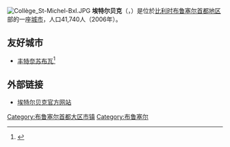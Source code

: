 [[File:Collège_St-Michel-Bxl.JPG|thumb]]
'''埃特尔贝克'''（{{lang-fr|Etterbeek}}，{{lang-nl|Etterbeek}}）是位於[[比利时|比利时]][[布鲁塞尔首都地区|布鲁塞尔首都地区]]部的一座[[城市|城市]]，人口41,740人（2006年）。

==友好城市==
* {{FRA}} [[丰特奈苏布瓦|丰特奈苏布瓦]]<ref>{{Cite web|url=http://www.comite-jumelage-fontenay-sous-bois.fr/pages/villes.html|title=Villes|accessdate=2021-04-19|editor=comite-jumelage-fontenay-sous-bois.fr|language=fr|website=comite-jumelage-fontenay-sous-bois.fr|archive-date=2018-08-31|archive-url=https://web.archive.org/web/20180831230423/http://comite-jumelage-fontenay-sous-bois.fr/pages/villes.html|dead-url=no}}</ref>

== 外部链接 ==
* [http://www.etterbeek.be/ 埃特尔贝克官方网站] {{Wayback|url=http://www.etterbeek.be/ |date=20201218071912 }}

{{commonscat}}
{{coord|display=title}}
{{布鲁塞尔首都地区市区}}
{{normdaten}}
{{DEFAULTSORT:Etterbeek}}
[[Category:布鲁塞尔首都大区市镇|Category:布鲁塞尔首都大区市镇]]
[[Category:布鲁塞尔|Category:布鲁塞尔]]
{{Belgium-geo-stub}}